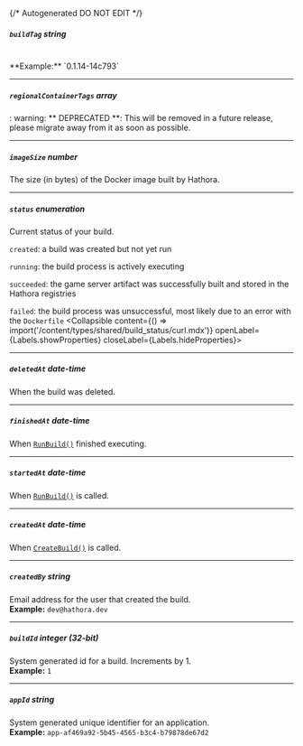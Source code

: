 {/* Autogenerated DO NOT EDIT  */}

##### `buildTag` _string_
<br/>
**Example:** `0.1.14-14c793`

---
##### `regionalContainerTags` _array_
: warning: \*\* DEPRECATED \*\*: This will be removed in a future release, please migrate away from it as soon as possible.

---
##### `imageSize` _number_
The size (in bytes) of the Docker image built by Hathora.

---
##### `status` _enumeration_
Current status of your build.

`created`: a build was created but not yet run

`running`: the build process is actively executing

`succeeded`: the game server artifact was successfully built and stored in the Hathora registries

`failed`: the build process was unsuccessful, most likely due to an error with the `Dockerfile`
<Collapsible content={() => import('/content/types/shared/build_status/curl.mdx')} openLabel={Labels.showProperties} closeLabel={Labels.hideProperties}>
</Collapsible>

---
##### `deletedAt` _date-time_
When the build was deleted.

---
##### `finishedAt` _date-time_
When [`RunBuild()`](https://hathora.dev/api\#tag/BuildV1/operation/RunBuild) finished executing.

---
##### `startedAt` _date-time_
When [`RunBuild()`](https://hathora.dev/api\#tag/BuildV1/operation/RunBuild) is called.

---
##### `createdAt` _date-time_
When [`CreateBuild()`](https://hathora.dev/api\#tag/BuildV1/operation/CreateBuild) is called.

---
##### `createdBy` _string_
Email address for the user that created the build.
<br/>
**Example:** `dev@hathora.dev`

---
##### `buildId` _integer (32-bit)_
System generated id for a build. Increments by 1.
<br/>
**Example:** `1`

---
##### `appId` _string_
System generated unique identifier for an application.
<br/>
**Example:** `app-af469a92-5b45-4565-b3c4-b79878de67d2`


